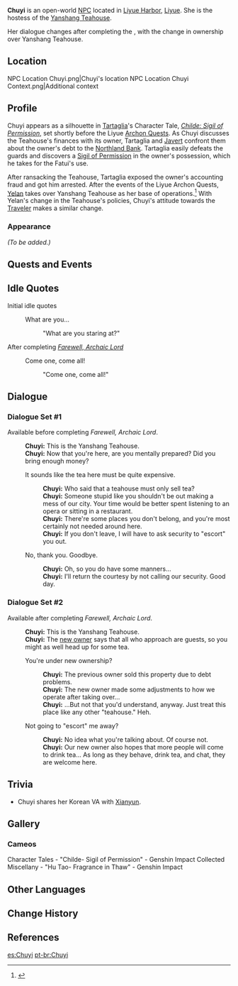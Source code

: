 {{Character Infobox
|image            = NPC Chuyi.png
|type             = Open-World NPC
|region           = Liyue
|location         = Liyue
|affiliation      = Yanshang Teahouse
|title            = Hostess, Yanshang Teahouse
|voiceCN          = [https://zh.moegirl.org.cn/zh-hans/贺若帆 He Ruofan ({{zh|贺若帆}})]<ref name="childe pv">Official Genshin Impact Chinese Website: [https://ys.mihoyo.com/main/news/detail/11511 {{zh|《原神》新角色「公子」预告PV-「百无禁忌」}}]</ref>
|voiceJP          = [http://amuleto.jp/talents/kosakahonoka.html Kosaka Honoka ({{ja|小坂 ほのか}})]<ref>Amuleto: [http://amuleto.jp/talents/kosakahonoka.html JP VA's Profile]</ref>
|voiceKR          = {{w|ko:강시현|Kang Si-hyeon ({{ko|강시현}})}}<ref name="Kang Si-hyeon">Twitter: [https://twitter.com/kkangchoding/status/1346481762000543752 KR VA Self Announcement]</ref>
}}
'''Chuyi''' is an open-world [[NPC]] located in [[Liyue Harbor]], [[Liyue]]. She is the hostess of the [[Yanshang Teahouse]].

Her dialogue changes after completing the {{Quest|Farewell, Archaic Lord}}, with the change in ownership over Yanshang Teahouse.

==Location==
<gallery>
NPC Location Chuyi.png|Chuyi's location
NPC Location Chuyi Context.png|Additional context
</gallery>

==Profile==
Chuyi appears as a silhouette in [[Tartaglia]]'s Character Tale, ''[https://youtu.be/ZF4KyX0ASnI Childe: Sigil of Permission]'', set shortly before the Liyue [[Archon Quests]]. As Chuyi discusses the Teahouse's finances with its owner, Tartaglia and [[Javert]] confront them about the owner's debt to the [[Northland Bank]]. Tartaglia easily defeats the guards and discovers a [[Sigil of Permission]] in the owner's possession, which he takes for the Fatui's use.

After ransacking the Teahouse, Tartaglia exposed the owner's accounting fraud and got him arrested. After the events of the Liyue Archon Quests, [[Yelan]] takes over Yanshang Teahouse as her base of operations.<ref>{{Ref/VO|Yelan|About Tartaglia}}</ref> With Yelan's change in the Teahouse's policies, Chuyi's attitude towards the [[Traveler]] makes a similar change.

===Appearance===
''(To be added.)''

==Quests and Events==
{{Quests and Events}}

==Idle Quotes==
;Initial idle quotes
{{Dialogue Start}}
: {{DIcon|Idle}} What are you...
:: {{A|VO Chuyi 01.ogg}} "What are you staring at?"
{{Dialogue End}}

;After completing ''[[Farewell, Archaic Lord]]''
{{Dialogue Start}}
: {{DIcon|Idle}} Come one, come all!
:: {{A|VO Chuyi 02.ogg}} "Come one, come all!"
{{Dialogue End}}

==Dialogue==
===Dialogue Set #1===
Available before completing ''Farewell, Archaic Lord''.

{{Dialogue Start}}
:'''Chuyi:''' This is the Yanshang Teahouse.
:'''Chuyi:''' Now that you're here, are you mentally prepared? Did you bring enough money?
:{{DIcon}} It sounds like the tea here must be quite expensive.
::'''Chuyi:''' Who said that a teahouse must only sell tea?
::'''Chuyi:''' Someone stupid like you shouldn't be out making a mess of our city. Your time would be better spent listening to an opera or sitting in a restaurant.
::'''Chuyi:''' There're some places you don't belong, and you're most certainly not needed around here.
::'''Chuyi:''' If you don't leave, I will have to ask security to "escort" you out.
:{{DIcon}} No, thank you. Goodbye.
::'''Chuyi:''' Oh, so you do have some manners...
::'''Chuyi:''' I'll return the courtesy by not calling our security. Good day.
{{Dialogue End}}

===Dialogue Set #2===
Available after completing ''Farewell, Archaic Lord''.

{{Dialogue Start}}
:'''Chuyi:''' This is the Yanshang Teahouse.
:'''Chuyi:''' The [[Yelan|new owner]] says that all who approach are guests, so you might as well head up for some tea.
:{{DIcon}} You're under new ownership?
::'''Chuyi:''' The previous owner sold this property due to debt problems.
::'''Chuyi:''' The new owner made some adjustments to how we operate after taking over...
::'''Chuyi:''' ...But not that you'd understand, anyway. Just treat this place like any other "teahouse." Heh.
:{{DIcon}} Not going to "escort" me away?
::'''Chuyi:''' No idea what you're talking about. Of course not.
::'''Chuyi:''' Our new owner also hopes that more people will come to drink tea... As long as they behave, drink tea, and chat, they are welcome here.
{{Dialogue End}}

==Trivia==
* Chuyi shares her Korean VA with [[Xianyun]].

==Gallery==
===Cameos===
<gallery>
Character Tales - "Childe- Sigil of Permission" - Genshin Impact
Collected Miscellany - "Hu Tao- Fragrance in Thaw" - Genshin Impact
</gallery>

==Other Languages==
{{Other Languages
|default_hidden = 1
|en      = Chuyi
|zhs     = 楚仪
|zhs_rm  = Chǔyí
|zht     = 楚儀
|zht_rm  = Chǔyí
|ja      = 楚儀
|ja_rm   = Sogi{{Assumed}}
|ko      = {{tt|초의|楚儀}}
|ko_rm   = Cho-ui
|es      = Chuyi
|fr      = Chuyi
|ru      = Чу И
|th      = Chuyi
|vi      = Chuyi
|de      = Chuyi
|id      = Chuyi
|pt      = Chuyi
|tr      = Chuyi
|it      = Chuyi
}}

==Change History==
{{Change History|1.0}}

==References==
{{Reflist}}

[[es:Chuyi]]
[[pt-br:Chuyi]]